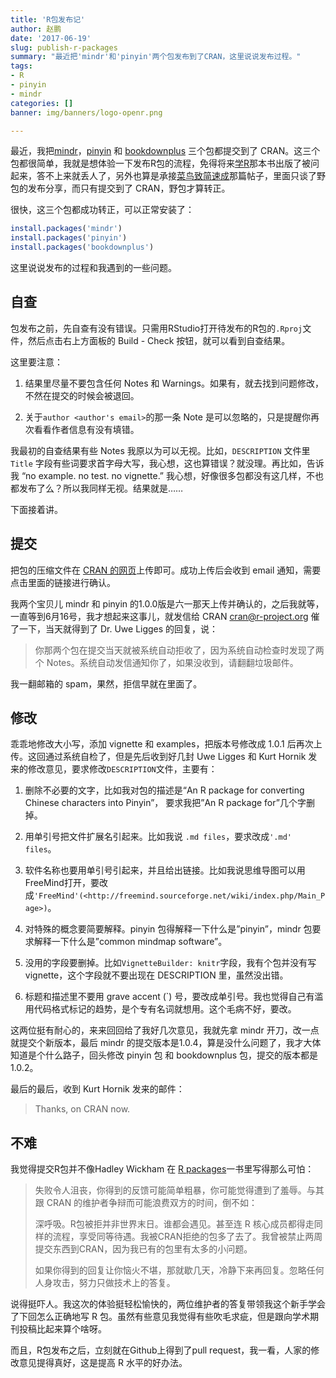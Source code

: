 ```yaml
---
title: 'R包发布记'
author: 赵鹏
date: '2017-06-19'
slug: publish-r-packages
summary: "最近把'mindr'和'pinyin'两个包发布到了CRAN，这里说说发布过程。"
tags:
- R
- pinyin
- mindr
categories: []
banner: img/banners/logo-openr.png

---
```


最近，我把[mindr](http://www.pzhao.org/zh/post/mindr/)，[pinyin](http://www.pzhao.org/zh/post/pinyin/) 和 [bookdownplus](http://www.pzhao.org/zh/post/bookdown-plus/) 三个包都提交到了 CRAN。这三个包都很简单，我就是想体验一下发布R包的流程，免得将来[学R](http://xuer.pzhao.org/)那本书出版了被问起来，答不上来就丢人了，另外也算是承接[菜鸟致简速成](http://www.pzhao.org/zh/post/rmickey/)那篇帖子，里面只谈了野包的发布分享，而只有提交到了 CRAN，野包才算转正。

<!--more-->

很快，这三个包都成功转正，可以正常安装了：

```r
install.packages('mindr')
install.packages('pinyin')
install.packages('bookdownplus')
```

这里说说发布的过程和我遇到的一些问题。

## 自查

包发布之前，先自查有没有错误。只需用RStudio打开待发布的R包的`.Rproj`文件，然后点击右上方面板的 Build - Check 按钮，就可以看到自查结果。

这里要注意：

1. 结果里尽量不要包含任何 Notes 和 Warnings。如果有，就去找到问题修改，不然在提交的时候会被退回。

2. 关于`author <author's email>`的那一条 Note 是可以忽略的，只是提醒你再次看看作者信息有没有填错。

我最初的自查结果有些 Notes 我原以为可以无视。比如，`DESCRIPTION` 文件里 `Title` 字段有些词要求首字母大写，我心想，这也算错误？就没理。再比如，告诉我 "no example. no test. no vignette." 我心想，好像很多包都没有这几样，不也都发布了么？所以我同样无视。结果就是……

下面接着讲。

## 提交

把包的压缩文件在 [CRAN 的网页](https://cran.r-project.org/submit.html)上传即可。成功上传后会收到 email 通知，需要点击里面的链接进行确认。

我两个宝贝儿 mindr 和 pinyin 的1.0.0版是六一那天上传并确认的，之后我就等，一直等到6月16号，我才想起来这事儿，就发信给	CRAN <cran@r-project.org> 催了一下，当天就得到了 Dr. Uwe Ligges 的回复，说：

> 你那两个包在提交当天就被系统自动拒收了，因为系统自动检查时发现了两个 Notes。系统自动发信通知你了，如果没收到，请翻翻垃圾邮件。

我一翻邮箱的 spam，果然，拒信早就在里面了。


## 修改

乖乖地修改大小写，添加 vignette 和 examples，把版本号修改成 1.0.1 后再次上传。这回通过系统自检了，但是先后收到好几封 Uwe Ligges 和 Kurt Hornik 发来的修改意见，要求修改`DESCRIPTION`文件，主要有：

1. 删除不必要的文字，比如我对包的描述是“An R package for converting Chinese characters into Pinyin”， 要求我把"An R package for"几个字删掉。

2. 用单引号把文件扩展名引起来。比如我说 `.md files`，要求改成`'.md' files`。 

3. 软件名称也要用单引号引起来，并且给出链接。比如我说思维导图可以用 FreeMind打开，要改成`'FreeMind'(<http://freemind.sourceforge.net/wiki/index.php/Main_Page>)`。

4. 对特殊的概念要简要解释。pinyin 包得解释一下什么是"pinyin"，mindr 包要求解释一下什么是"common mindmap software"。

5. 没用的字段要删掉。比如`VignetteBuilder: knitr`字段，我有个包并没有写 vignette，这个字段就不要出现在 DESCRIPTION 里，虽然没出错。

6. 标题和描述里不要用 grave accent (`) 号，要改成单引号。我也觉得自己有滥用代码格式标记的趋势，是个专有名词就想用。这个毛病不好，要改。


这两位挺有耐心的，来来回回给了我好几次意见，我就先拿 mindr 开刀，改一点就提交个新版本，最后 mindr 的提交版本是1.0.4，算是没什么问题了，我才大体知道是个什么路子，回头修改 pinyin 包 和 bookdownplus 包，提交的版本都是1.0.2。

最后的最后，收到 Kurt Hornik 发来的邮件：

> Thanks, on CRAN now.

## 不难

我觉得提交R包并不像Hadley Wickham 在 [R packages](http://r-pkgs.had.co.nz/release.html)一书里写得那么可怕：

> 失败令人沮丧，你得到的反馈可能简单粗暴，你可能觉得遭到了羞辱。与其跟 CRAN 的维护者争辩而可能浪费双方的时间，倒不如：
>
> 深呼吸。R包被拒并非世界末日。谁都会遇见。甚至连 R 核心成员都得走同样的流程，享受同等待遇。我被CRAN拒绝的包多了去了。我曾被禁止两周提交东西到CRAN，因为我已有的包里有太多的小问题。
>
> 如果你得到的回复让你恼火不堪，那就歇几天，冷静下来再回复。忽略任何人身攻击，努力只做技术上的答复。

说得挺吓人。我这次的体验挺轻松愉快的，两位维护者的答复带领我这个新手学会了下回怎么正确地写 R 包。虽然有些意见我觉得有些吹毛求疵，但是跟向学术期刊投稿比起来算个啥呀。

而且，R包发布之后，立刻就在Github上得到了pull request，我一看，人家的修改意见提得真好，这是提高 R 水平的好办法。
